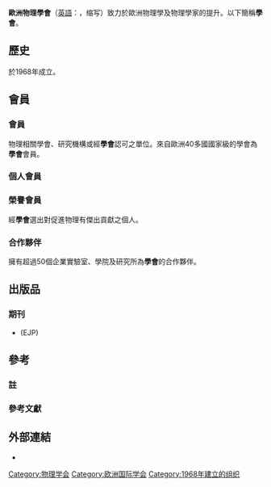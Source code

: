 {{Infobox Organization
|name         =  歐洲物理學會<br>European Physical Society
|image        =
|image_border = 
|size         =
|caption      =  
|map          = 
|msize        = 
|mcaption     = 
|abbreviation = EPS
|motto        = 
|formation    = {{start date and age|1968}}
|extinction   = 
|type         = 
|status       = 
|purpose      = 
|headquarters = 
|location     ={{FRA}}
|region_served =
|membership   = 
|language     = 
|leader_title = 
|leader_name  = 
|main_organ   = 
|parent_organization =
|affiliations = 
|num_staff    = 
|num_volunteers =
|budget       = 
|website      = {{url|http://www.eps.org/}}
|remarks      =
}}

'''歐洲物理學會'''（[[英語|英語]]：'''{{lang|en|European Physical Society}}'''，缩写'''{{lang|en|EPS}}'''）致力於歐洲物理學及物理學家的提升。以下簡稱'''學會'''。

==歷史==
於1968年成立。

==會員==
===會員===
物理相關學會、研究機構或經'''學會'''認可之單位。來自歐洲40多國國家級的學會為'''學會'''會員。
===個人會員===
===榮譽會員===
經'''學會'''選出對促進物理有傑出貢獻之個人。
===合作夥伴===
擁有超過50個企業實驗室、學院及研究所為'''學會'''的合作夥伴。

==出版品==
===期刊===
*{{le|European Journal of Physics}} (EJP)

==參考==
===註===
<references />
===參考文獻===

==外部連結==
*{{cite web | url = http://www.eps.org/ | title = 歐洲物理學會 | access-date = 2009-08-20 | archive-date = 2020-11-08 | archive-url = https://web.archive.org/web/20201108073728/https://www.eps.org/ | dead-url = no }}

{{欧洲物理学会}}
{{Authority control}}
[[Category:物理学会|Category:物理学会]]
[[Category:欧洲国际学会|Category:欧洲国际学会]]
[[Category:1968年建立的组织|Category:1968年建立的组织]]